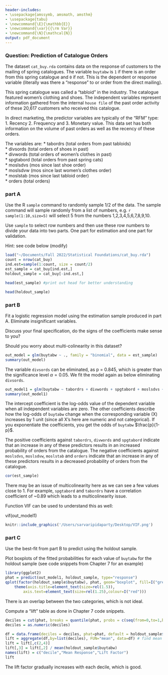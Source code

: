```yaml
---
header-includes:
- \usepackage{amssymb, amsmath, amsthm}
- \usepackage{tabu}
- \newcommand{\E}{\mathbb{E}}
- \newcommand{\var}{{\rm Var}}
- \newcommand{\N}{\mathcal{N}}
output: pdf_document
---
```


\noindent \begin{tabu} to \textwidth {@{}X[4 l] @{}X[r]}
  \textbf{Homework 4}           & \\ 
  \textbf{MSBA 400: Statistical Foundations for Data Analytics}   & \\ 
  \textbf{UID 106082225, Sarvari Pidaparty}         & 
\end{tabu}

\bigskip
### Question: Prediction of Catalogue Orders

The dataset `cat_buy.rda` contains data on the response of customers to the mailing of spring catalogues.  The variable `buytabw` is `1` if there is an order from this spring catalogue and `0` if not.  This is the dependent or response variable (literally was there a "response" to or order from the direct mailing).  

This spring catalogue was called a "tabloid" in the industry. The catalogue featured women's clothing and shoes. The independent variables represent information gathered from the internal `house file` of the past order activity of these 20,617 customers who received this catalogue.  

In direct marketing, the predictor variables are typically of the "RFM" type: 1. Recency 2. Frequency and 3. Monetary value. This data set has both information on the volume of past orders as well as the recency of these orders. 

The variables are:
* tabordrs  (total orders from past tabloids)  
* divsords  (total orders of shoes in past)  
* divwords  (total orders of women's clothes in past)  
* spgtabord (total orders from past spring cats)  
* moslsdvs  (mos since last shoe order)  
* moslsdvw  (mos since last women's clothes order)  
* moslstab  (mos since last tabloid order)  
* orders    (total orders) 

### part A

Use the R `sample` command to randomly sample 1/2 of the data.  The sample command will sample randomly from a list of numbers, e.g. `r sample(1:10,size=5)` will select 5 from the numbers 1,2,3,4,5,6,7,8,9,10.  

Use `sample` to select row numbers and then use these row numbers to divide your data into two parts. One part for estimation and one part for validation.

Hint: see code below (modify)

```r
load("~/Documents/Fall 2022/Statistical Foundations/cat_buy.rda")
count = nrow(cat_buy)
ind.est=sample(1:count, size = count/2)
est_sample = cat_buy[ind.est,]      
holdout_sample = cat_buy[-ind.est,]

head(est_sample) #print out head for better understanding
```
```r
head(holdout_sample)
```

### part B

Fit a logistic regression model using the estimation sample produced in part A. Eliminate insignificant variables.

Discuss your final specification, do the signs of the coefficients make sense to you?

Should you worry about multi-colinearity in this dataset?

```r
out_model = glm(buytabw ~ ., family = "binomial", data = est_sample)
summary(out_model)
```

The variable `divsords` can be eliminated, as p = 0.845, which is greater than the significance level $\alpha = 0.05$. We fit the model again as below eliminating `divsords`.

```r
out_model1 = glm(buytabw ~ tabordrs + divwords + spgtabord + moslsdvs + moslsdvw + moslstab + orders , family = "binomial", data = est_sample)
summary(out_model1)
```

The intercept coefficient is the log-odds value of the dependent variable when all independent variables are zero. 
The other coefficients describe how the log-odds of `buytabw` change when the corresponding variable (X) increases by 1 unit (since all X's here are numeric and not categorical). If you exponentiate the coefficients, you get the odds of `buytabw` $\frac{p}{1-p}$. 

The positive coefficients against `tabordrs`, `divwords` and `spgtabord` indicate that an increase in any of these predictors results in an increased probability of orders from the catalogue. The negative coefficients against `moslsdvs`, `moslsdvw`, `moslstab` and `orders` indicate that an increase in any of these predictors results in a decreased probability of orders from the catalogue.

```r
cor(est_sample)
```

There may be an issue of multicolinearity here as we can see a few values close to 1. For example, `spgtabord` and `tabordrs` have a correlation coefficient of ~0.89 which leads to a multicolinearity issue.

Function VIF can be used to understand this as well:

vif(out_model1)
```r
knitr::include_graphics('/Users/sarvaripidaparty/Desktop/VIF.png')
```

### part C

Use the best-fit from part B to predict using the holdout sample.   

Plot boxplots of the fitted probabilities for each value of `buytabw` for the holdout sample (see code snippets from Chapter 7 for an example) 
```r
library(ggplot2)
phat = predict(out_model1, holdout_sample, type="response")
qplot(factor(holdout_sample$buytabw), phat, geom="boxplot", fill=I("green"),xlab="buytabw") +
    theme(axis.title=element_text(size=rel(1.5)),
        axis.text=element_text(size=rel(1.25),colour=I("red")))
```

There is an overlap between the two categories, which is not ideal.

Compute a "lift" table as done in Chapter 7 code snippets.
```r
deciles = cut(phat, breaks = quantile(phat, probs = c(seq(from=0,to=1,by=.1))), include.lowest=TRUE)
deciles = as.numeric(deciles)
```


```r
df = data.frame(deciles = deciles, phat=phat, default = holdout_sample$buytabw)
lift = aggregate(df,by=list(deciles), FUN="mean", data=df) # find mean default for each decile
lift = lift[,c(2,4)]
lift[,3] = lift[,2] / mean(holdout_sample$buytabw)
names(lift) = c("decile","Mean Response","Lift Factor")
lift
```
The lift factor gradually increases with each decile, which is good.
